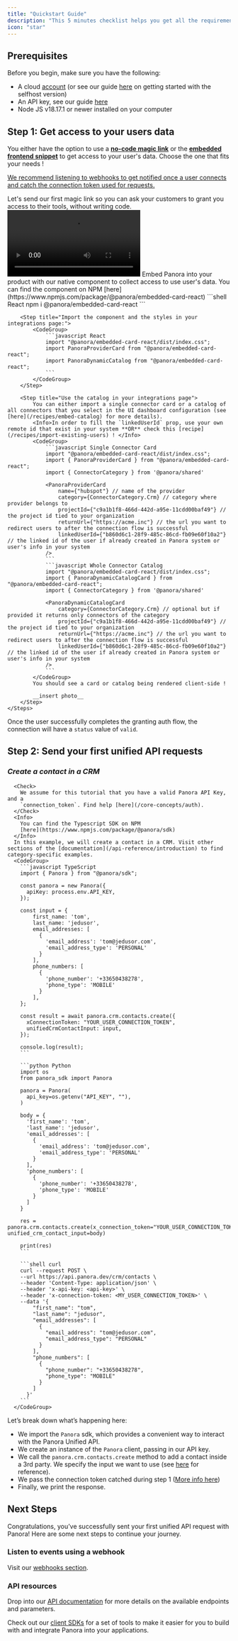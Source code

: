 ```yaml
---
title: "Quickstart Guide"
description: "This 5 minutes checklist helps you get all the requirements to start adding integrations to your product. "
icon: "star"
---
```


## **Prerequisites**

Before you begin, make sure you have the following:

- A cloud [account](https://tally.so/r/w5ZoaN?source=docs_welcome) (or see our guide [here](/open-source/self-host-guide) on getting started with the selfhost version)
- An API key, see our guide [here](/core-concepts/auth)
- Node JS v18.17.1 or newer installed on your computer

## **Step 1: Get access to your users data**

You either have the option to use a [**no-code magic link**](/core-concepts/magic-links) or the [**embedded frontend snippet**](/recipes/embed-catalog) to get access to your user's data.
Choose the one that fits your needs !

[We recommend listening to webhooks to get notified once a user connects and catch the connection token used for requests.
](/recipes/catch-connection-token)

<Steps titleSize="h3">
  <Step title="No Code: Magic links">
    Let's send our first magic link so you can ask your customers to grant you access to their tools, without writing code.
    <Frame type="glass">
      <video
        controls
        className="block"
        src="/images/magiclinkquickstart.mp4"
        alt="Hero Light"
      />
    </Frame>

    <Steps>
      <Step>Login to your [account dashboard](https://dashboard.panora.dev)</Step>
      <Step>
        Go to _Connections_ [section](https://dashboard.panora.dev/connections) and click button `Create a Magic Link`
      </Step>
      <Step>Click `Create a Unique Magic Link`</Step>
      <Step>
        You'll be asked for two informations: an `Origin User Email` (of the user
        you're creating the link for) and an `Origin User Identifier`. The `Origin
        User Identifier` is the id of the user you're inviting, as represented in your
        sofwtare. If you already have created a [Linked User](/recipes/import-existing-users) you have the option to select
        it.
      </Step>
      <Step>Click `Generate`</Step>
    </Steps>

  </Step>

  <Step title="For Developers: Native Integration">
    Embed Panora into your product with our native component to collect access to use user's data.
    <Info>
      You can find the component on NPM
      [here](https://www.npmjs.com/package/@panora/embedded-card-react)
    </Info>
    <Steps>
        <Step title="Install the package in your code:">
            <CodeGroup>
                ```shell React
                npm i @panora/embedded-card-react
                ```
            </CodeGroup>
        </Step>

        <Step title="Import the component and the styles in your integrations page:">
            <CodeGroup>
                ```javascript React
                import "@panora/embedded-card-react/dist/index.css";
                import PanoraProviderCard from "@panora/embedded-card-react";
                import PanoraDynamicCatalog from "@panora/embedded-card-react";
                ```
            </CodeGroup>
        </Step>

        <Step title="Use the catalog in your integrations page">
            You can either import a single connector card or a catalog of all connectors that you select in the UI dashboard configuration (see [here](/recipes/embed-catalog) for more details).
            <Info>In order to fill the `linkedUserId` prop, use your own remote id that exist in your system **OR** check this [recipe](/recipes/import-existing-users) ! </Info>
            <CodeGroup>
                ```javascript Single Connector Card
                import "@panora/embedded-card-react/dist/index.css";
                import { PanoraProviderCard } from "@panora/embedded-card-react";
                import { ConnectorCategory } from '@panora/shared'

                <PanoraProviderCard
                    name={"hubspot"} // name of the provider
                    category={ConnectorCategory.Crm} // category where provider belongs to
                    projectId={"c9a1b1f8-466d-442d-a95e-11cdd00baf49"} // the project id tied to your organization
                    returnUrl={"https://acme.inc"} // the url you want to redirect users to after the connection flow is successful
                    linkedUserId={"b860d6c1-28f9-485c-86cd-fb09e60f10a2"}  // the linked id of the user if already created in Panora system or user's info in your system
                />
                ```
                ```javascript Whole Connector Catalog
                import "@panora/embedded-card-react/dist/index.css";
                import { PanoraDynamicCatalogCard } from "@panora/embedded-card-react";
                import { ConnectorCategory } from '@panora/shared'
                
                <PanoraDynamicCatalogCard
                    category={ConnectorCategory.Crm} // optional but if provided it returns only connectors of the category
                    projectId={"c9a1b1f8-466d-442d-a95e-11cdd00baf49"} // the project id tied to your organization
                    returnUrl={"https://acme.inc"} // the url you want to redirect users to after the connection flow is successful
                    linkedUserId={"b860d6c1-28f9-485c-86cd-fb09e60f10a2"}  // the linked id of the user if already created in Panora system or user's info in your system
                />
                ```
            </CodeGroup>
            You should see a card or catalog being rendered client-side !

            __insert photo__
        </Step>
    </Steps>

  </Step>
</Steps>

Once the user successfully completes the granting auth flow, the connection will have a `status` value of `valid`.

## **Step 2: Send your first unified API requests**

### _Create a contact in a CRM_

      <Check>
        We assume for this tutorial that you have a valid Panora API Key, and a
        `connection_token`. Find help [here](/core-concepts/auth).
      </Check>
      <Info>
        You can find the Typescript SDK on NPM
        [here](https://www.npmjs.com/package/@panora/sdk)
      </Info>
      In this example, we will create a contact in a CRM. Visit other sections of the [documentation](/api-reference/introduction) to find category-specific examples.
      <CodeGroup>
        ```javascript TypeScript
        import { Panora } from "@panora/sdk";

        const panora = new Panora({
          apiKey: process.env.API_KEY,
        });

        const input = {
            first_name: 'tom',
            last_name: 'jedusor',
            email_addresses: [
              {
                'email_address': 'tom@jedusor.com',
                'email_address_type': 'PERSONAL'
              }
            ],
            phone_numbers: [
              {
                'phone_number': '+33650438278',
                'phone_type': 'MOBILE'
              }
            ],
        };

        const result = await panora.crm.contacts.create({
          xConnectionToken: "YOUR_USER_CONNECTION_TOKEN",
          unifiedCrmContactInput: input,
        });

        console.log(result);
        ```

        ```python Python
        import os
        from panora_sdk import Panora

        panora = Panora(
          api_key=os.getenv("API_KEY", ""),
        )

        body = {
          'first_name': 'tom',
          'last_name': 'jedusor',
          'email_addresses': [
            {
              'email_address': 'tom@jedusor.com',
              'email_address_type': 'PERSONAL'
            }
          ],
          'phone_numbers': [
            {
              'phone_number': '+33650438278',
              'phone_type': 'MOBILE'
            }
          ]
        }

        res = panora.crm.contacts.create(x_connection_token="YOUR_USER_CONNECTION_TOKEN", unified_crm_contact_input=body)

        print(res)
        ```

        ```shell curl
        curl --request POST \
        --url https://api.panora.dev/crm/contacts \
        --header 'Content-Type: application/json' \
        --header 'x-api-key: <api-key>' \
        --header 'x-connection-token: <MY_USER_CONNECTION_TOKEN>' \
        --data '{
            "first_name": "tom",
            "last_name": "jedusor",
            "email_addresses": [
              {
                "email_address": "tom@jedusor.com",
                "email_address_type": "PERSONAL"
              }
            ],
            "phone_numbers": [
              {
                "phone_number": "+33650438278",
                "phone_type": "MOBILE"
              }
            ]
          }'
        ```
      </CodeGroup>

Let’s break down what’s happening here:

- We import the `Panora` sdk, which provides a convenient way to interact with the Panora Unified API.
- We create an instance of the `Panora` client, passing in our API key.
- We call the `panora.crm.contacts.create` method to add a contact inside a 3rd party. We specify the input we want to use (see [here](/crm/contacts/overview) for reference).
- We pass the connection token catched during step 1 ([More info here](/core-concepts/auth#catch-connection-tokens))
- Finally, we print the response.

## Next Steps

Congratulations, you’ve successfully sent your first unified API request with Panora! Here are some next steps to continue your journey.

### Listen to events using a webhook

Visit our [webhooks section](/webhooks/overview).

### API resources

Drop into our [API documentation](/api-reference/introduction) for more details on the available endpoints and parameters.

Check out our [client SDKs](/backend-sdk/typescript) for a set of tools to make it easier for you to build with and integrate Panora into your applications.